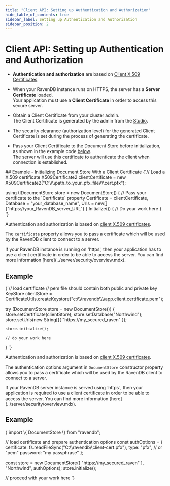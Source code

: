 ---
title: "Client API: Setting up Authentication and Authorization"
hide_table_of_contents: true
sidebar_label: Setting up Authentication and Authorization
sidebar_position: 2
---




# Client API: Setting up Authentication and Authorization
<LanguageSwitcher supportedLanguages={supportedLanguages} />
<LanguageContent language="csharp">

<Admonition type="note" title="Note">

* **Authentication and authorization** are based on [Client X.509 Certificates](../server/security/authorization/security-clearance-and-permissions.mdx).  

* When your RavenDB instance runs on HTTPS, the server has a **Server Certificate** loaded.  
Your application must use a **Client Certificate** in order to access this secure server.  

* Obtain a Client Certificate from your cluster admin.  
The Client Certificate is generated by the admin from the [Studio](../server/security/authentication/certificate-management.mdx).  

* The security clearance (authorization level) for the generated Client Certificate is set during the process of generating the 
certificate.  

* Pass your Client Certificate to the Document Store before initialization, as shown in the example code 
[below](../client-api/setting-up-authentication-and-authorization.mdx#example---initializing-document-store-with-a-client-certificate).  
The server will use this certificate to authenticate the client when connection is established.  

</Admonition>
## Example - Initializing Document Store With a Client Certificate

<TabItem value="client_cert" label="client_cert">
<CodeBlock language="csharp">
{`// Load a X.509 certificate
X509Certificate2 clientCertificate = new X509Certificate2("C:\\\\path_to_your_pfx_file\\\\cert.pfx");

using (IDocumentStore store = new DocumentStore()
\{
    // Pass your certificate to the \`Certificate\` property
    Certificate = clientCertificate,
    Database = "your_database_name",
    Urls = new[] \{"https://your_RavenDB_server_URL"\}
\}.Initialize())
\{
    // Do your work here
\}
`}
</CodeBlock>
</TabItem>




</LanguageContent>
<LanguageContent language="java">


Authentication and authorization is based on [client X.509 certificates](../server/security/authorization/security-clearance-and-permissions.mdx).

The `certificate` property allows you to pass a certificate which will be used by the RavenDB client to connect to a server. 

<Admonition type="note" title="Note">
If your RavenDB instance is running on 'https', then your application has to use a client certificate in order to be able to access the server. You can find more information [here](../server/security/overview.mdx).
</Admonition>

## Example

<TabItem value="client_cert" label="client_cert">
<CodeBlock language="java">
{`// load certificate
// pem file should contain both public and private key
KeyStore clientStore = CertificateUtils.createKeystore("c:\\\\ravendb\\\\app.client.certificate.pem");

try (DocumentStore store = new DocumentStore())  \{
    store.setCertificate(clientStore);
    store.setDatabase("Northwind");
    store.setUrls(new String[]\{ "https://my_secured_raven" \});

    store.initialize();

    // do your work here
\}
`}
</CodeBlock>
</TabItem>


</LanguageContent>
<LanguageContent language="nodejs">


Authentication and authorization is based on [client X.509 certificates](../server/security/authorization/security-clearance-and-permissions.mdx).

The authentication options argument in `DocumentStore` constructor property allows you to pass a certificate which will be used by the RavenDB client to connect to a server. 

<Admonition type="note" title="Note">
If your RavenDB server instance is served using `https`, then your application is required to use a client certificate in order to be able to access the server. You can find more information [here](../server/security/overview.mdx).
</Admonition>

## Example

<TabItem value="client_cert" label="client_cert">
<CodeBlock language="js">
{`import \{ DocumentStore \} from "ravendb";

// load certificate and prepare authentication options
const authOptions = \{
    certificate: fs.readFileSync("C:\\\\ravendb\\\\client-cert.pfx"),
    type: "pfx", // or "pem"
    password: "my passphrase"
\};

const store = new DocumentStore([ "https://my_secured_raven" ], "Northwind", authOptions);
store.initialize();

// proceed with your work here
`}
</CodeBlock>
</TabItem>


</LanguageContent>

<!---
### Getting Started
- [Installation : Setup Wizard Walkthrough](../start/installation/setup-wizard)

### Client API
- [What is a Document Store](../client-api/what-is-a-document-store)
- [Creating a Document Store](../client-api/creating-document-store)
- [Setting up Default Database](../client-api/setting-up-default-database)

### Server
- [Security Overview](../server/security/overview)
- [Security Clearance &amp; Permissions](../server/security/authorization/security-clearance-and-permissions)
- [Client Certificiate Usage](../server/security/authentication/client-certificate-usage)
- [Certificate Management](../server/security/authentication/certificate-management)

### Security
- [How to Create Secured Server](../server/security/overview)
- [Security Clearance &amp; Permissions](../server/security/authorization/security-clearance-and-permissions)

### Document Store
- [What is a Document Store](../client-api/what-is-a-document-store)
- [Creating a Document Store](../client-api/creating-document-store)
- [Setting up Default Database](../client-api/setting-up-default-database)


-->